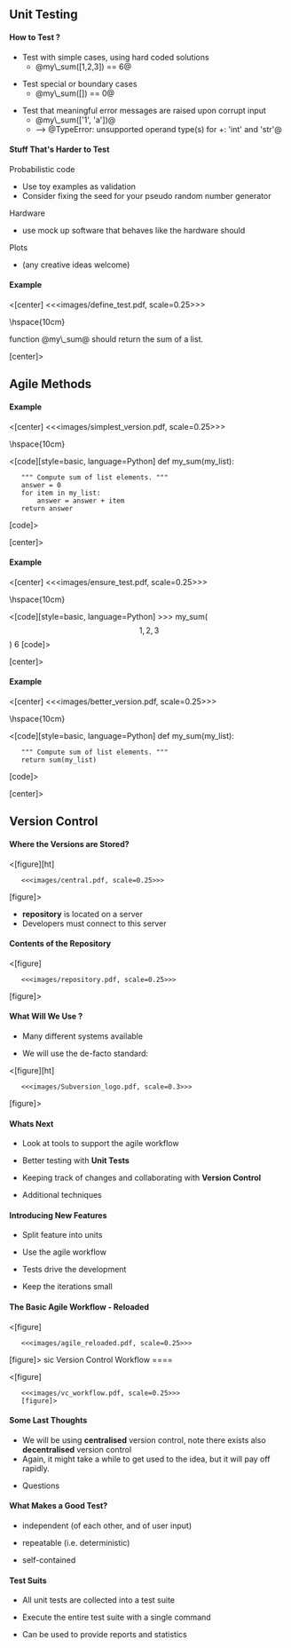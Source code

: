 <!-- unused slides -->

== Unit Testing ==

==== How to Test ? ====

* Test with simple cases, using hard coded solutions
** @my\_sum([1,2,3]) == 6@

* Test special or boundary cases
** @my\_sum([]) == 0@

* Test that meaningful error messages are raised upon corrupt input
** @my\_sum(['1', 'a'])@
** --> @TypeError: unsupported operand type(s) for +: 'int' and 'str'@

==== Stuff That's Harder to Test ====

Probabilistic code
* Use toy examples as validation
* Consider fixing the seed for your pseudo random number generator

Hardware
* use mock up software that behaves like the hardware should

Plots
* (any creative ideas welcome)

==== Example ====

<[center]
<<<images/define_test.pdf, scale=0.25>>>

\hspace{10cm}

function @my\_sum@ should return the sum of a list.

[center]>

== Agile Methods ==

==== Example ====

<[center]
<<<images/simplest_version.pdf, scale=0.25>>>


\hspace{10cm}

<[code][style=basic, language=Python]
def my_sum(my_list):
    """ Compute sum of list elements. """
    answer = 0
    for item in my_list:
        answer = answer + item
    return answer
[code]>

[center]>

==== Example ====

<[center]
<<<images/ensure_test.pdf, scale=0.25>>>

\hspace{10cm}

<[code][style=basic, language=Python]
>>> my_sum(\[1,2,3\])
6
[code]>

[center]>

==== Example ====

<[center]
<<<images/better_version.pdf, scale=0.25>>>

\hspace{10cm}

<[code][style=basic, language=Python]
def my_sum(my_list):
    """ Compute sum of list elements. """
    return sum(my_list)
[code]>

[center]>

== Version Control ==

==== Where the Versions are Stored? ====

<[figure][ht]
    <<<images/central.pdf, scale=0.25>>>
[figure]>

* '''repository''' is located on a server
* Developers must connect to this server

==== Contents of the Repository ====

<[figure]
    <<<images/repository.pdf, scale=0.25>>>
[figure]>


==== What Will We Use ? ====

* Many different systems available

* We will use the de-facto standard:

<[figure][ht]
    <<<images/Subversion_logo.pdf, scale=0.3>>>
[figure]>

==== Whats Next ====

* Look at tools to support the agile workflow

* Better testing with '''Unit Tests'''

* Keeping track of changes and collaborating with '''Version Control'''

* Additional techniques

==== Introducing New Features ====

* Split feature into units

* Use the agile workflow

* Tests drive the development

* Keep the iterations small


==== The Basic Agile Workflow - Reloaded ====

<[figure]
    <<<images/agile_reloaded.pdf, scale=0.25>>>
[figure]>
sic Version Control Workflow ====

<[figure]
    <<<images/vc_workflow.pdf, scale=0.25>>>
    [figure]>


==== Some Last Thoughts ====

* We will be using '''centralised''' version control, note there exists also '''decentralised''' version control
* Again, it might take a while to get used to the idea, but it will pay off rapidly.


* Questions


==== What Makes a Good Test? ====

* independent (of each other, and of user input)

* repeatable (i.e. deterministic)

* self-contained

==== Test Suits ====

* All unit tests are collected into a test suite

* Execute the entire test suite with a single command

* Can be used to provide reports and statistics
